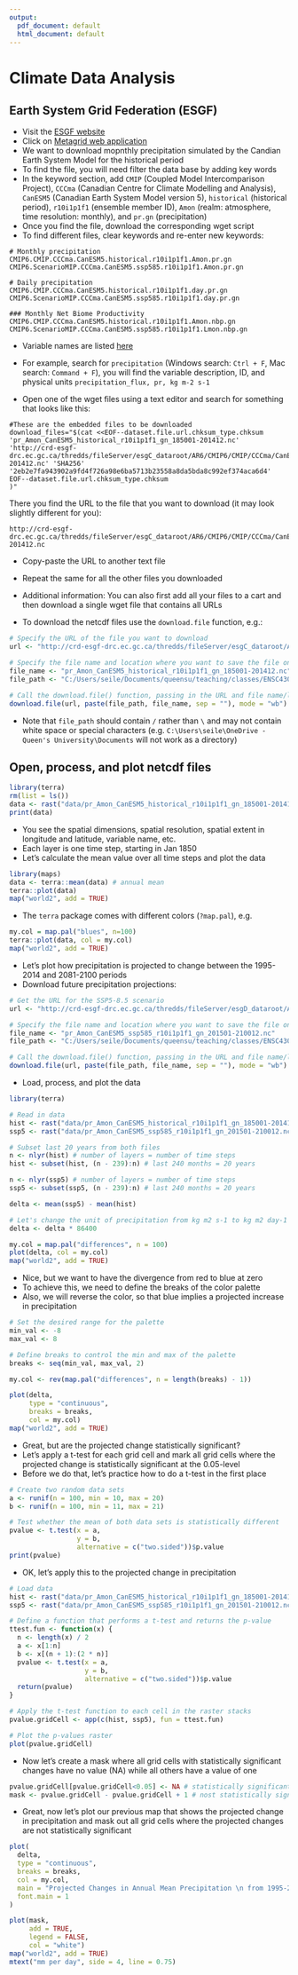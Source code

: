 ```yaml
---
output:
  pdf_document: default
  html_document: default
---
```

# Climate Data Analysis

## Earth System Grid Federation (ESGF)

* Visit the [ESGF website](https://esgf.llnl.gov/)
* Click on [Metagrid web application](https://aims2.llnl.gov/search)
* We want to download mopnthly precipitation simulated by the Candian Earth System Model for the historical period
* To find the file, you will need filter the data base by adding key words
* In the keyword section, add ```CMIP``` (Coupled Model Intercomparison Project), ```CCCma``` (Canadian Centre for Climate Modelling and Analysis), ```CanESM5``` (Canadian Earth System Model version 5), ```historical``` (historical period), ```r10i1p1f1``` (ensemble member ID), ```Amon``` (realm: atmosphere, time resolution: monthly), and ```pr.gn``` (precipitation)
* Once you find the file, download the corresponding wget script
* To find different files, clear keywords and re-enter new keywords:

```
# Monthly precipitation
CMIP6.CMIP.CCCma.CanESM5.historical.r10i1p1f1.Amon.pr.gn
CMIP6.ScenarioMIP.CCCma.CanESM5.ssp585.r10i1p1f1.Amon.pr.gn

# Daily precipitation
CMIP6.CMIP.CCCma.CanESM5.historical.r10i1p1f1.day.pr.gn
CMIP6.ScenarioMIP.CCCma.CanESM5.ssp585.r10i1p1f1.day.pr.gn

### Monthly Net Biome Productivity
CMIP6.CMIP.CCCma.CanESM5.historical.r10i1p1f1.Amon.nbp.gn
CMIP6.ScenarioMIP.CCCma.CanESM5.ssp585.r10i1p1f1.Lmon.nbp.gn
```

* Variable names are listed [here](https://pcmdi.llnl.gov/mips/cmip3/variableList.html)
* For example, search for ```precipitation``` (Windows search: ```Ctrl + F```, Mac search: ```Command + F```), you will find the variable description, ID, and physical units ```precipitation_flux, pr, kg m-2 s-1```

* Open one of the wget files using a text editor and search for something that looks like this:

```
#These are the embedded files to be downloaded
download_files="$(cat <<EOF--dataset.file.url.chksum_type.chksum
'pr_Amon_CanESM5_historical_r10i1p1f1_gn_185001-201412.nc' 'http://crd-esgf-drc.ec.gc.ca/thredds/fileServer/esgC_dataroot/AR6/CMIP6/CMIP/CCCma/CanESM5/historical/r10i1p1f1/Amon/pr/gn/v20190429/pr_Amon_CanESM5_historical_r10i1p1f1_gn_185001-201412.nc' 'SHA256' '2eb2e7fa943902a9fd4f726a98e6ba5713b23558a8da5bda8c992ef374aca6d4'
EOF--dataset.file.url.chksum_type.chksum
)"
```

There you find the URL to the file that you want to download (it may look slightly different for you):

```
http://crd-esgf-drc.ec.gc.ca/thredds/fileServer/esgC_dataroot/AR6/CMIP6/CMIP/CCCma/CanESM5/historical/r10i1p1f1/Amon/pr/gn/v20190429/pr_Amon_CanESM5_historical_r10i1p1f1_gn_185001-201412.nc
```

* Copy-paste the URL to another text file
* Repeat the same for all the other files you downloaded
* Additional information: You can also first add all your files to a cart and then download a single wget file that contains all URLs

* To download the netcdf files use the ```download.file``` function, e.g.:

```r
# Specify the URL of the file you want to download
url <- "http://crd-esgf-drc.ec.gc.ca/thredds/fileServer/esgC_dataroot/AR6/CMIP6/CMIP/CCCma/CanESM5/historical/r10i1p1f1/Amon/pr/gn/v20190429/pr_Amon_CanESM5_historical_r10i1p1f1_gn_185001-201412.nc"

# Specify the file name and location where you want to save the file on your computer
file_name <- "pr_Amon_CanESM5_historical_r10i1p1f1_gn_185001-201412.nc"
file_path <- "C:/Users/seile/Documents/queensu/teaching/classes/ENSC430/tutorials/ENSC430/data/"

# Call the download.file() function, passing in the URL and file name/location as arguments
download.file(url, paste(file_path, file_name, sep = ""), mode = "wb")
```

* Note that ```file_path``` should contain ```/``` rather than ```\``` and may not contain white space or special characters (e.g. ```C:\Users\seile\OneDrive - Queen's University\Documents``` will not work as a directory)

## Open, process, and plot netcdf files


```r
library(terra)
rm(list = ls())
data <- rast("data/pr_Amon_CanESM5_historical_r10i1p1f1_gn_185001-201412.nc")
print(data)
```
* You see the spatial dimensions, spatial resolution, spatial extent in longitude and latitude, variable name, etc.
* Each layer is one time step, starting in Jan 1850
* Let's calculate the mean value over all time steps and plot the data

```r
library(maps)
data <- terra::mean(data) # annual mean
terra::plot(data)
map("world2", add = TRUE)
```
* The ```terra``` package comes with different colors (```?map.pal```), e.g.
```r
my.col = map.pal("blues", n=100)
terra::plot(data, col = my.col)
map("world2", add = TRUE)
```

* Let's plot how precipitation is projected to change between the 1995-2014 and 2081-2100 periods
* Download future precipitation projections:

```r
# Get the URL for the SSP5-8.5 scenario
url <- "http://crd-esgf-drc.ec.gc.ca/thredds/fileServer/esgD_dataroot/AR6/CMIP6/ScenarioMIP/CCCma/CanESM5/ssp585/r10i1p1f1/Amon/pr/gn/v20190429/pr_Amon_CanESM5_ssp585_r10i1p1f1_gn_201501-210012.nc"

# Specify the file name and location where you want to save the file on your computer
file_name <- "pr_Amon_CanESM5_ssp585_r10i1p1f1_gn_201501-210012.nc"
file_path <- "C:/Users/seile/Documents/queensu/teaching/classes/ENSC430/tutorials/ENSC430/data/"

# Call the download.file() function, passing in the URL and file name/location as arguments
download.file(url, paste(file_path, file_name, sep = ""), mode = "wb")
```

* Load, process, and plot the data

```r
library(terra)

# Read in data
hist <- rast("data/pr_Amon_CanESM5_historical_r10i1p1f1_gn_185001-201412.nc")
ssp5 <- rast("data/pr_Amon_CanESM5_ssp585_r10i1p1f1_gn_201501-210012.nc")

# Subset last 20 years from both files
n <- nlyr(hist) # number of layers = number of time steps
hist <- subset(hist, (n - 239):n) # last 240 months = 20 years

n <- nlyr(ssp5) # number of layers = number of time steps
ssp5 <- subset(ssp5, (n - 239):n) # last 240 months = 20 years

delta <- mean(ssp5) - mean(hist)

# Let's change the unit of precipitation from kg m2 s-1 to kg m2 day-1
delta <- delta * 86400

my.col = map.pal("differences", n = 100)
plot(delta, col = my.col)
map("world2", add = TRUE)
```

* Nice, but we want to have the divergence from red to blue at zero
* To achieve this, we need to define the breaks of the color palette
* Also, we will reverse the color, so that blue implies a projected increase in precipitation

```r
# Set the desired range for the palette
min_val <- -8
max_val <- 8

# Define breaks to control the min and max of the palette
breaks <- seq(min_val, max_val, 2)

my.col <- rev(map.pal("differences", n = length(breaks) - 1))

plot(delta,
     type = "continuous",
     breaks = breaks,
     col = my.col)
map("world2", add = TRUE)
```

* Great, but are the projected change statistically significant?
* Let's apply a t-test for each grid cell and mark all grid cells where the projected change is statistically significant at the 0.05-level
* Before we do that, let's practice how to do a t-test in the first place

```r
# Create two random data sets
a <- runif(n = 100, min = 10, max = 20)
b <- runif(n = 100, min = 11, max = 21)

# Test whether the mean of both data sets is statistically different
pvalue <- t.test(x = a,
                 y = b,
                 alternative = c("two.sided"))$p.value
print(pvalue)
```

* OK, let's apply this to the projected change in precipitation

```r
# Load data
hist <- rast("data/pr_Amon_CanESM5_historical_r10i1p1f1_gn_185001-201412.nc")
ssp5 <- rast("data/pr_Amon_CanESM5_ssp585_r10i1p1f1_gn_201501-210012.nc")

# Define a function that performs a t-test and returns the p-value
ttest.fun <- function(x) {
  n <- length(x) / 2
  a <- x[1:n]
  b <- x[(n + 1):(2 * n)]
  pvalue <- t.test(x = a,
                   y = b,
                   alternative = c("two.sided"))$p.value
  return(pvalue)
}

# Apply the t-test function to each cell in the raster stacks
pvalue.gridCell <- app(c(hist, ssp5), fun = ttest.fun)

# Plot the p-values raster
plot(pvalue.gridCell)
```

* Now let's create a mask where all grid cells with statistically significant changes have no value (NA) while all others have a value of one

```r
pvalue.gridCell[pvalue.gridCell<0.05] <- NA # statistically significant changes = 0
mask <- pvalue.gridCell - pvalue.gridCell + 1 # nost statistically significant changes = 1
```

* Great, now let's plot our previous map that shows the projected change in precipitation and mask out all grid cells where the projected changes are not statistically significant

```r
plot(
  delta,
  type = "continuous",
  breaks = breaks,
  col = my.col,
  main = "Projected Changes in Annual Mean Precipitation \n from 1995-2014 to 2081-2100 (CanESM5, SSP5-8.5)",
  font.main = 1
)

plot(mask,
     add = TRUE,
     legend = FALSE,
     col = "white")
map("world2", add = TRUE)
mtext("mm per day", side = 4, line = 0.75)
```